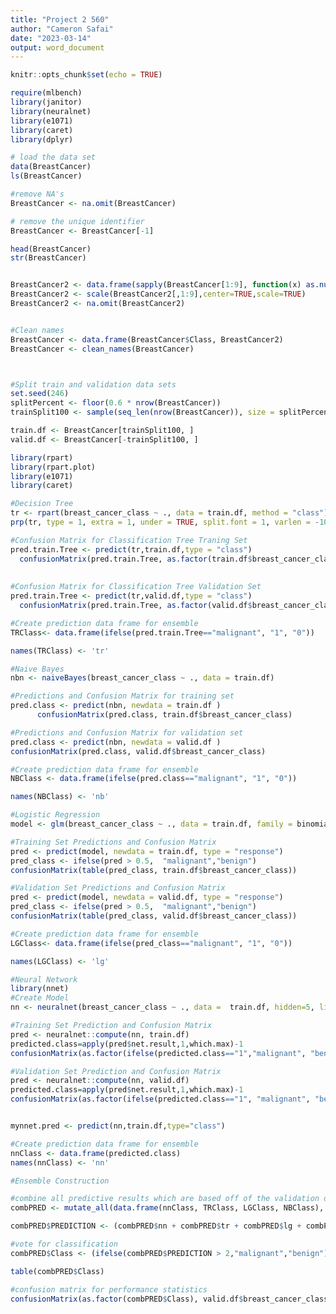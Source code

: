 ---
title: "Project 2 560"
author: "Cameron Safai"
date: "2023-03-14"
output: word_document
---

```{r setup, include=FALSE}
knitr::opts_chunk$set(echo = TRUE)
```

```{r}
require(mlbench)
library(janitor)
library(neuralnet)
library(e1071)
library(caret)
library(dplyr)

```

```{r}
# load the data set
data(BreastCancer)
ls(BreastCancer)

#remove NA's
BreastCancer <- na.omit(BreastCancer)

# remove the unique identifier
BreastCancer <- BreastCancer[-1]

head(BreastCancer)
str(BreastCancer)


BreastCancer2 <- data.frame(sapply(BreastCancer[1:9], function(x) as.numeric(as.character(x))))
BreastCancer2 <- scale(BreastCancer2[,1:9],center=TRUE,scale=TRUE)
BreastCancer2 <- na.omit(BreastCancer2)


#Clean names
BreastCancer <- data.frame(BreastCancer$Class, BreastCancer2)
BreastCancer <- clean_names(BreastCancer)




```
```{r}
#Split train and validation data sets
set.seed(246)
splitPercent <- floor(0.6 * nrow(BreastCancer))
trainSplit100 <- sample(seq_len(nrow(BreastCancer)), size = splitPercent)

train.df <- BreastCancer[trainSplit100, ]
valid.df <- BreastCancer[-trainSplit100, ]
```

```{r}
library(rpart)
library(rpart.plot)
library(e1071)
library(caret)

#Decision Tree
tr <- rpart(breast_cancer_class ~ ., data = train.df, method = "class")
prp(tr, type = 1, extra = 1, under = TRUE, split.font = 1, varlen = -10)

#Confusion Matrix for Classification Tree Traning Set
pred.train.Tree <- predict(tr,train.df,type = "class")
  confusionMatrix(pred.train.Tree, as.factor(train.df$breast_cancer_class))
  
  
#Confusion Matrix for Classification Tree Validation Set
pred.train.Tree <- predict(tr,valid.df,type = "class")
  confusionMatrix(pred.train.Tree, as.factor(valid.df$breast_cancer_class))

#Create prediction data frame for ensemble 
TRClass<- data.frame(ifelse(pred.train.Tree=="malignant", "1", "0"))

names(TRClass) <- 'tr'
```
```{r}

#Naive Bayes 
nbn <- naiveBayes(breast_cancer_class ~ ., data = train.df)

#Predictions and Confusion Matrix for training set
pred.class <- predict(nbn, newdata = train.df )
      confusionMatrix(pred.class, train.df$breast_cancer_class)

#Predictions and Confusion Matrix for validation set
pred.class <- predict(nbn, newdata = valid.df )
confusionMatrix(pred.class, valid.df$breast_cancer_class)

#Create prediction data frame for ensemble 
NBClass <- data.frame(ifelse(pred.class=="malignant", "1", "0"))

names(NBClass) <- 'nb'
```

```{r}

#Logistic Regression 
model <- glm(breast_cancer_class ~ ., data = train.df, family = binomial)

#Training Set Predictions and Confusion Matrix
pred <- predict(model, newdata = train.df, type = "response")
pred_class <- ifelse(pred > 0.5,  "malignant","benign")
confusionMatrix(table(pred_class, train.df$breast_cancer_class))

#Validation Set Predictions and Confusion Matrix
pred <- predict(model, newdata = valid.df, type = "response")
pred_class <- ifelse(pred > 0.5,  "malignant","benign")
confusionMatrix(table(pred_class, valid.df$breast_cancer_class))

#Create prediction data frame for ensemble 
LGClass<- data.frame(ifelse(pred_class=="malignant", "1", "0"))

names(LGClass) <- 'lg'

```

```{r}
#Neural Network
library(nnet)
#Create Model
nn <- neuralnet(breast_cancer_class ~ ., data =  train.df, hidden=5, linear.output = F, learningrate = 0.01)

#Training Set Prediction and Confusion Matrix
pred <- neuralnet::compute(nn, train.df)
predicted.class=apply(pred$net.result,1,which.max)-1
confusionMatrix(as.factor(ifelse(predicted.class=="1","malignant", "benign" )), as.factor(train.df$breast_cancer_class))

#Validation Set Prediction and Confusion Matrix
pred <- neuralnet::compute(nn, valid.df)
predicted.class=apply(pred$net.result,1,which.max)-1
confusionMatrix(as.factor(ifelse(predicted.class=="1", "malignant", "benign")), as.factor(valid.df$breast_cancer_class))


mynnet.pred <- predict(nn,train.df,type="class")

#Create prediction data frame for ensemble 
nnClass <- data.frame(predicted.class)
names(nnClass) <- 'nn'

```

```{r}
#Ensemble Construction 

#combine all predictive results which are based off of the validation data sets for all 4 models
combPRED <- mutate_all(data.frame(nnClass, TRClass, LGClass, NBClass), as.integer)

combPRED$PREDICTION <- (combPRED$nn + combPRED$tr + combPRED$lg + combPRED$nb)

#vote for classification 
combPRED$Class <- (ifelse(combPRED$PREDICTION > 2,"malignant","benign"))

table(combPRED$Class)

#confusion matrix for performance statistics 
confusionMatrix(as.factor(combPRED$Class), valid.df$breast_cancer_class)


```


